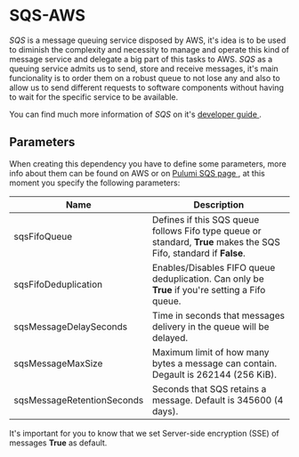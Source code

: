 
# SQS-AWS

*SQS* is a message queuing service disposed by AWS, it's idea is to be used to diminish the complexity and necessity to manage and operate this kind of message service and delegate a big part of this tasks to AWS. *SQS* as a queuing service admits us to send, store and receive messages, it's main funcionality is to order them on a robust queue to not lose any and also to allow us to send different requests to software components without having to wait for the specific service to be available.

You can find much more information of *SQS* on it's [developer guide <FiExternalLink/>](https://docs.aws.amazon.com/AWSSimpleQueueService/latest/SQSDeveloperGuide/welcome.html).

## Parameters

When creating this dependency you have to define some parameters, more info about them can be found on AWS or on [Pulumi SQS page <FiExternalLink/>](https://www.pulumi.com/registry/packages/aws/api-docs/sqs/), at this moment you specify the following parameters:

| Name             | Description                                                                                                                                                |
| ---------------- | ---------------------------------------------------------------------------------------------------------------------------------------------------------- |
| sqsFifoQueue           | Defines if this SQS queue follows Fifo type queue or standard, **True** makes the SQS Fifo, standard if **False**. |
| sqsFifoDeduplication  | Enables/Disables FIFO queue deduplication. Can only be **True** if you're setting a Fifo queue. |
| sqsMessageDelaySeconds  | Time in seconds that messages delivery in the queue will be delayed. |
| sqsMessageMaxSize  | Maximum limit of how many bytes a message can contain. Degault is 262144 (256 KiB). |
| sqsMessageRetentionSeconds  | Seconds that SQS retains a message. Default is 345600 (4 days). |

It's important for you to know that we set Server-side encryption (SSE) of messages **True** as default. 